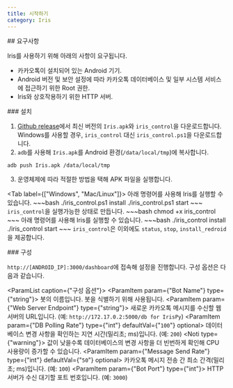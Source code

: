 ```yaml
---
title: 시작하기
category: Iris
---
```


<Section></Section>
<Section>
  ## 요구사항

  Iris를 사용하기 위해 아래의 사항이 요구됩니다.

  - 카카오톡이 설치되어 있는 Android 기기.
  - Android 버전 및 보안 설정에 따라 카카오톡 데이터베이스 및 일부 시스템 서비스에 접근하기 위한 Root 권한.
  - Iris와 상호작용하기 위한 HTTP 서버.
</Section>
<Section>
  ### 설치

  1. [Github release](https://github.com/dolidolih/Iris/releases)에서 최신 버전의 `Iris.apk`와 `iris_control`을 다운로드합니다. Windows를 사용할 경우, `iris_control` 대신 `iris_control.ps1`을 다운로드합니다.
  2. `adb`를 사용해 `Iris.apk`를 Android 환경(`/data/local/tmp`)에 복사합니다.
  ~~~bash
  adb push Iris.apk /data/local/tmp
  ~~~
  3. 운영체제에 따라 적절한 방법을 택해 APK 파일을 실행합니다.

  <Tab label={["Windows", "Mac/Linux"]}>
    <TabItem>
      아래 명령어를 사용해 Iris를 실행할 수 있습니다.
      ~~~bash
      ./iris_control.ps1 install
      ./iris_control.ps1 start
      ~~~
    </TabItem>
    <TabItem>
      `iris_control`을 실행가능한 상태로 만듭니다.
      ~~~bash
      chmod +x iris_control
      ~~~
      아래 명령어를 사용해 Iris를 실행할 수 있습니다.
      ~~~bash
      ./iris_control install
      ./iris_control start
      ~~~
    </TabItem>
  </Tab>
  `iris_control`은 이외에도 `status`, `stop`, `install_redroid`을 제공합니다.
</Section>
<Section>
  ### 구성

  `http://[ANDROID_IP]:3000/dashboard`에 접속해 설정을 진행합니다. 구성 옵션은 다음과 같습니다.

  <ParamList caption={"구성 옵션"}>
    <ParamItem param={"Bot Name"} type={"string"}>
      봇의 이름입니다. 봇을 식별하기 위해 사용됩니다.
    </ParamItem>
    <ParamItem param={"Web Server Endpoint"} type={"string"}>
      새로운 카카오톡 메시지를 수신할 웹 서버의 URL입니다. (예: `http://172.17.0.2:5000/db for IrisPy`)
    </ParamItem>
    <ParamItem param={"DB Polling Rate"} type={"int"} defaultVal={"`100`"} optional>
      데이터베이스 변경 사항을 확인하는 지연 시간(밀리초; ms)입니다. (예: `200`)
      <Noti type={"warning"}>
        값이 낮을수록 데이터베이스의 변경 사항을 더 빈번하게 확인해 CPU 사용량이 증가할 수 있습니다.
      </Noti>
    </ParamItem>
    <ParamItem param={"Message Send Rate"} type={"int"} defaultVal={"`50`"} optional>
      카카오톡 메시지 전송 간 최소 간격(밀리초; ms)입니다. (예: `100`)
    </ParamItem>
    <ParamItem param={"Bot Port"} type={"int"}>
      HTTP 서버가 수신 대기할 포트 번호입니다. (예: `3000`)
    </ParamItem>
  </ParamList>
</Section>